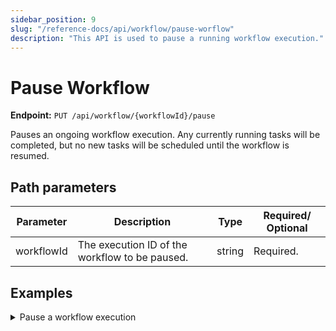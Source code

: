 ```yaml
---
sidebar_position: 9
slug: "/reference-docs/api/workflow/pause-worflow"
description: "This API is used to pause a running workflow execution."
---
```



# Pause Workflow

**Endpoint:** `PUT /api/workflow/{workflowId}/pause`

Pauses an ongoing workflow execution. Any currently running tasks will be completed, but no new tasks will be scheduled until the workflow is resumed.

## Path parameters

| Parameter  | Description                                    | Type   | Required/ Optional |
| ---------- | ---------------------------------------------- | ------ | ------------------ |
| workflowId | The execution ID of the workflow to be paused. | string | Required.          |

## Examples

<details>
<summary>Pause a workflow execution</summary>

**Request**

```shell
curl -X 'PUT' \
  'https://<YOUR_CLUSTER>/api/workflow/2ce9207f-d4a6-11ef-87b1-b2b27c52ebde/pause' \
  -H 'accept: */*' \
  -H 'X-Authorization: <TOKEN>'
```

**Response**

Returns 200 OK, indicating that the workflow execution has paused successfully.

</details>
